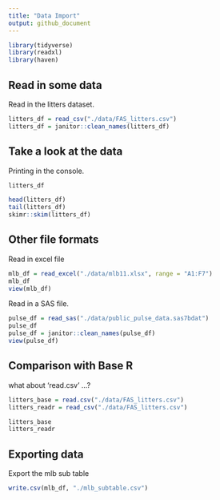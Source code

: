 ```yaml
---
title: "Data Import"
output: github_document
---
```


```r
library(tidyverse)
library(readxl)
library(haven)
```
## Read in some data

Read in the litters dataset.

```r
litters_df = read_csv("./data/FAS_litters.csv")
litters_df = janitor::clean_names(litters_df)
```

## Take a look at the data

Printing in the console.

```r
litters_df
```

```r
head(litters_df)
tail(litters_df)
skimr::skim(litters_df)
```


## Other file formats

Read in excel file

```r
mlb_df = read_excel("./data/mlb11.xlsx", range = "A1:F7")
mlb_df
view(mlb_df)
```

Read in a SAS file.

```r
pulse_df = read_sas("./data/public_pulse_data.sas7bdat")
pulse_df
pulse_df = janitor::clean_names(pulse_df)
view(pulse_df)
```

## Comparison with Base R

what about 'read.csv' ...?

```r
litters_base = read.csv("./data/FAS_litters.csv")
litters_readr = read_csv("./data/FAS_litters.csv")

litters_base
litters_readr
```

## Exporting data

Export the mlb sub table

```r
write.csv(mlb_df, "./mlb_subtable.csv")

```



